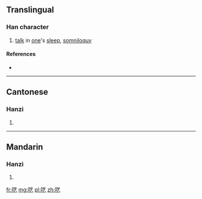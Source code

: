 {{also|囈}}
==Translingual==

===Han character===
{{Han char|rn=30|rad=口|as=04|sn=7|four=|canj=口廿弓 (RTN)|ids=⿰[[口]][[艺]]}}

# [[talk]] in [[one]]'s [[sleep]], [[somniloquy]]

====References====
* {{Han ref|kx=0181.191|hdz=10585.090|uh=5453|ud=21587}}

----

==Cantonese==

===Hanzi===
{{yue-hanzi|jyut=ngai6|y=ngai6|tra=囈}}

# {{defn|lang=yue|sort=口04}}

----

==Mandarin==

===Hanzi===
{{cmn-hanzi|tra=囈|pin=[[yì]] ([[yi4]])|wg=i<sup>4</sup>}}

# {{defn|lang=cmn|sort=口04}}

[[fr:呓]]
[[mg:呓]]
[[pl:呓]]
[[zh:呓]]